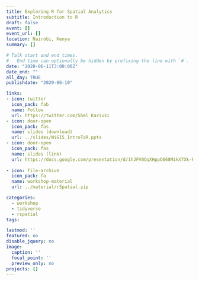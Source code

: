 ```yaml
---
title: Exploring R for Spatial Analytics
subtitle: Introduction to R
draft: false
event: []
event_url: []
location: Nairobi, Kenya
summary: []

# Talk start and end times.
#   End time can optionally be hidden by prefixing the line with `#`.
date: "2020-06-11T3:00:00Z"
date_end: ""
all_day: TRUE
publishdate: "2020-06-10"

links:
- icon: twitter
  icon_pack: fab
  name: Follow
  url: https://twitter.com/Shel_Kariuki
- icon: door-open
  icon_pack: fas
  name: slides (download)
  url: ../slides/WiGIS_IntroToR.pptx
- icon: door-open
  icon_pack: fas
  name: slides (link)
  url: https://docs.google.com/presentation/d/1hJFV0QqXHppO668MikX7Xk-RbW5THatU3nN8e_mNaSA/edit?usp=sharing
  
- icon: file-archive
  icon_pack: fa
  name: workshop-material
  url: ../material/rSpatial.zip 

categories:  
  - workshop
  - tidyverse
  - rspatial
tags:

lastmod: ''
featured: no
disable_jquery: no
image: 
  caption: ''
  focal_point: ''
  preview_only: no
projects: []
---
```







